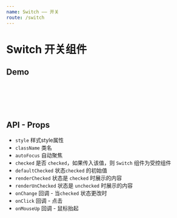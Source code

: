 ```yaml
---
name: Switch —— 开关
route: /switch
---
```


# Switch 开关组件

<Props of={Switch} />

## Demo
<Playground>
  <Switch />
  <br />
  <br />
  <Switch
    className='custom'
    renderChecked='开'
    renderUnChecked='关'
    defaultChecked
    autoFocus
  />
  <br />
  <br />
  <Switch
    disabled
  />
</Playground>

## API - Props
- `style` 样式style属性
- `className` 类名
- `autoFocus` 自动聚焦
- `checked` 是否 `checked`，如果传入该值，则 `Switch` 组件为受控组件
- `defaultChecked` 状态`checked` 的初始值
- `renderChecked` 状态是 `checked` 时展示的内容
- `renderUnChecked` 状态是 `unchecked` 时展示的内容
- `onChange` 回调 - 当`checked` 状态更改时
- `onClick` 回调 - 点击
- `onMouseUp` 回调 - 鼠标抬起

